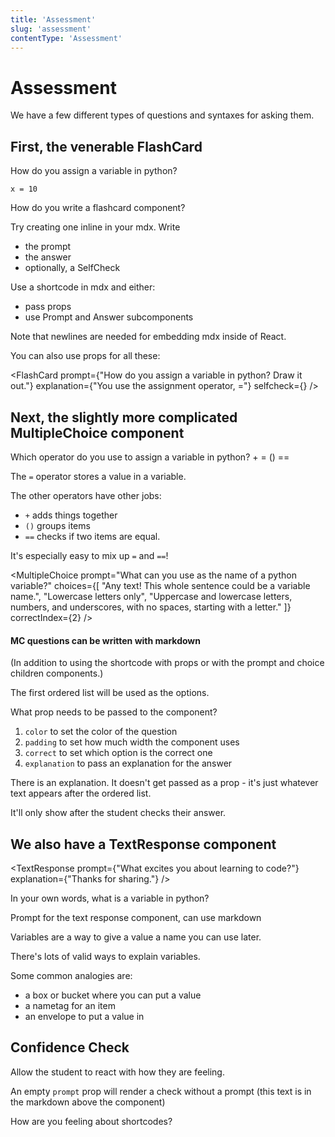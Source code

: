 ```yaml
---
title: 'Assessment'
slug: 'assessment'
contentType: 'Assessment'
---
```


# Assessment

We have a few different types of questions and syntaxes for asking them.


## First, the venerable FlashCard

<FlashCard>
  <Prompt>

How do you assign a variable in python?

  </Prompt>
  <Answer>

```
x = 10
```

  </Answer>
</FlashCard>

<FlashCard>
<Prompt>

How do you write a flashcard component?

Try creating one inline in your mdx. Write
- the prompt
- the answer
- optionally, a SelfCheck

</Prompt>
<Answer>

Use a shortcode in mdx and either:
  - pass props
  - use Prompt and Answer subcomponents

Note that newlines are needed for embedding mdx inside of React.

</Answer>
<SelfCheck />
</FlashCard>

You can also use props for all these:

<FlashCard
 prompt={"How do you assign a variable in python? Draw it out."}
 explanation={"You use the assignment operator, ="}
 selfcheck={<SelfCheck />}
/>

## Next, the slightly more complicated MultipleChoice component

<MultipleChoice>
  <Prompt>
  Which operator do you use to assign a variable in python?
  </Prompt>
  <Choice>
    +
  </Choice>
  <Choice correct>
    =
  </Choice>
  <Choice>
    ()
  </Choice>
  <Choice>
    ==
  </Choice>
  <Explanation>

The `=` operator stores a value in a variable.

The other operators have other jobs:
- `+` adds things together
- `()` groups items
- `==` checks if two items are equal.

It's especially easy to mix up `=` and `==`!

  </Explanation>
</MultipleChoice>

<MultipleChoice
  prompt="What can you use as the name of a python variable?"
  choices={[
    "Any text! This whole sentence could be a variable name.",
    "Lowercase letters only",
    "Uppercase and lowercase letters, numbers, and underscores, with no spaces, starting with a letter."
  ]}
  correctIndex={2}
/>

<MultipleChoice correct={3}>

#### MC questions can be written with markdown

(In addition to using the shortcode with props or with the prompt and choice children components.)

The first ordered list will be used as the options.

What prop needs to be passed to the component?

1. `color` to set the color of the question
2. `padding` to set how much width the component uses
3. `correct` to set which option is the correct one
4. `explanation` to pass an explanation for the answer

There is an explanation. It doesn't get passed as a prop - it's just whatever text appears after the ordered list.

It'll only show after the student checks their answer.

</MultipleChoice>

## We also have a TextResponse component

<TextResponse
  prompt={"What excites you about learning to code?"}
  explanation={"Thanks for sharing."}
/>

<TextResponse>
  <Prompt>

In your own words, what is a variable in python?

Prompt for the text response component, can use markdown

  </Prompt>

  <Explanation>

Variables are a way to give a value a name you can use later.

There's lots of valid ways to explain variables.

Some common analogies are:

- a box or bucket where you can put a value
- a nametag for an item
- an envelope to put a value in

</Explanation>
<SelfCheck />
</TextResponse>

## Confidence Check

Allow the student to react with how they are feeling.

<ConfidenceCheck />

<ConfidenceCheck prompt="How are you feeling about python syntax?" />

An empty `prompt` prop will render a check without a prompt
(this text is in the markdown above the component)

<ConfidenceCheck prompt="" />

<ConfidenceCheck>
  How are you feeling about shortcodes?
</ConfidenceCheck>
